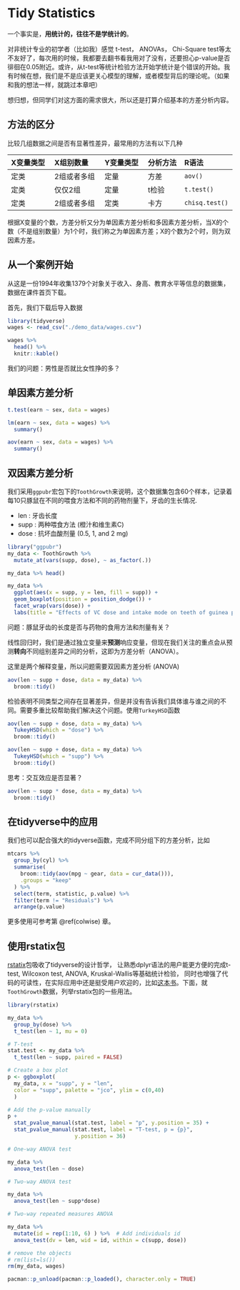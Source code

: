 # Tidy Statistics {#tidystats}


一个事实是，**用统计的，往往不是学统计的**。 


对非统计专业的初学者（比如我）感觉 t-test， ANOVAs， Chi-Square test等太不友好了，每次用的时候，我都要去翻书看我用对了没有，还要担心p-value是否徘徊在0.05附近。或许，从t-test等统计检验方法开始学统计是个错误的开始。我有时候在想，我们是不是应该更关心模型的理解，或者模型背后的理论呢。（如果和我的想法一样，就跳过本章吧）


想归想，但同学们对这方面的需求很大，所以还是打算介绍基本的方差分析内容。


## 方法的区分

比较几组数据之间是否有显著性差异，最常用的方法有以下几种


| X变量类型 	| X组别数量   	| Y变量类型 	| 分析方法 	| R语法        	|
|:-----------	|:-------------	|:-----------	|:---------	|:-------------	|
| 定类      	| 2组或者多组 	| 定量      	| 方差     	| `aov()`      	|
| 定类      	| 仅仅2组     	| 定量      	| t检验    	| `t.test()`    |
| 定类      	| 2组或者多组 	| 定类      	| 卡方     	| `chisq.test()`|


根据X变量的个数，方差分析又分为单因素方差分析和多因素方差分析，当X的个数（不是组别数量）为1个时，我们称之为单因素方差；X的个数为2个时，则为双因素方差。

## 从一个案例开始

从这是一份1994年收集1379个对象关于收入、身高、教育水平等信息的数据集，数据在课件首页下载。

首先，我们下载后导入数据
```r
library(tidyverse)
wages <- read_csv("./demo_data/wages.csv")

wages %>% 
  head() %>% 
  knitr::kable()
```

我们的问题：男性是否就比女性挣的多？
<!-- ## 单样本的t检验 -->
<!-- <http://www.biye5u.com/article/R/2019/6398.html> -->

## 单因素方差分析

```r
t.test(earn ~ sex, data = wages)
```


```r
lm(earn ~ sex, data = wages) %>% 
  summary()
```


```r
aov(earn ~ sex, data = wages) %>% 
  summary()

```


## 双因素方差分析

我们采用`ggpubr`宏包下的`ToothGrowth`来说明，这个数据集包含60个样本，记录着每10只豚鼠在不同的喂食方法和不同的药物剂量下，牙齿的生长情况.

- len :  牙齿长度
- supp : 两种喂食方法 (橙汁和维生素C)
- dose : 抗坏血酸剂量 (0.5, 1, and 2 mg) 


```r
library("ggpubr")
my_data <- ToothGrowth %>%
  mutate_at(vars(supp, dose), ~ as_factor(.))

my_data %>% head()
```



```r
my_data %>%
  ggplot(aes(x = supp, y = len, fill = supp)) +
  geom_boxplot(position = position_dodge()) +
  facet_wrap(vars(dose)) +
  labs(title = "Effects of VC dose and intake mode on teeth of guinea pigs")
```



问题：豚鼠牙齿的长度是否与药物的食用方法和剂量有关？

线性回归时，我们是通过独立变量来**预测**响应变量，但现在我们关注的重点会从预测**转向**不同组别差异之间的分析，这即为方差分析（ANOVA）。

这里是两个解释变量，所以问题需要双因素方差分析 (ANOVA)

```r
aov(len ~ supp + dose, data = my_data) %>%
  broom::tidy()
```


检验表明不同类型之间存在显著差异，但是并没有告诉我们具体谁与谁之间的不同。需要多重比较帮助我们解决这个问题。使用`TurkeyHSD`函数

```r
aov(len ~ supp + dose, data = my_data) %>%
  TukeyHSD(which = "dose") %>%
  broom::tidy()
```




```r
aov(len ~ supp + dose, data = my_data) %>%
  TukeyHSD(which = "supp") %>%
  broom::tidy()
```

思考：交互效应是否显著？
```r
aov(len ~ supp * dose, data = my_data) %>%
  broom::tidy()
```

## 在tidyverse中的应用

我们也可以配合强大的tidyverse函数，完成不同分组下的方差分析，比如
```r
mtcars %>%
  group_by(cyl) %>%
  summarise(
    broom::tidy(aov(mpg ~ gear, data = cur_data())),
    .groups = "keep"
  ) %>% 
  select(term, statistic, p.value) %>% 
  filter(term != "Residuals") %>% 
  arrange(p.value)
```

更多使用可参考第 \@ref(colwise) 章。

## 使用rstatix包

[rstatix](https://github.com/kassambara/rstatix/)包吸收了tidyverse的设计哲学，
让熟悉dplyr语法的用户能更方便的完成t-test, Wilcoxon test, ANOVA, Kruskal-Wallis等基础统计检验，
同时也增强了代码的可读性，在实际应用中还是挺受用户欢迎的，比如[这本书](https://epirhandbook.com/simple-statistical-tests.html)。下面，就`ToothGrowth`数据，列举rstatix包的一些用法。

```r
library(rstatix)

my_data %>% 
  group_by(dose) %>%
  t_test(len ~ 1, mu = 0)
```
```r
# T-test
stat.test <- my_data %>% 
  t_test(len ~ supp, paired = FALSE) 

# Create a box plot
p <- ggboxplot(
  my_data, x = "supp", y = "len", 
  color = "supp", palette = "jco", ylim = c(0,40)
  )

# Add the p-value manually
p + 
  stat_pvalue_manual(stat.test, label = "p", y.position = 35) +
  stat_pvalue_manual(stat.test, label = "T-test, p = {p}", 
                     y.position = 36)

```

```r
# One-way ANOVA test

my_data %>% 
  anova_test(len ~ dose)
```


```r
# Two-way ANOVA test

my_data %>% 
  anova_test(len ~ supp*dose)
```



```r
# Two-way repeated measures ANOVA

my_data %>% 
  mutate(id = rep(1:10, 6) ) %>%  # Add individuals id
  anova_test(dv = len, wid = id, within = c(supp, dose))
```





```r
# remove the objects
# rm(list=ls())
rm(my_data, wages)
```

```r
pacman::p_unload(pacman::p_loaded(), character.only = TRUE)
```


